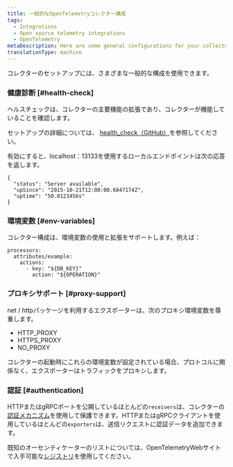 ```yaml
---
title: 一般的なOpenTelemetryコレクター構成
tags:
  - Integrations
  - Open source telemetry integrations
  - OpenTelemetry
metaDescription: Here are some general configurations for your collector.
translationType: machine
---
```


コレクターのセットアップには、さまざまな一般的な構成を使用できます。

### 健康診断 [#health-check]

ヘルスチェックは、コレクターの主要機能の拡張であり、コレクターが機能していることを確認します。

セットアップの詳細については、 [health_check（GitHub）](https://github.com/open-telemetry/opentelemetry-collector/blob/main/docs/troubleshooting.md#health-check)を参照してください。

有効にすると、localhost：13133を使用するローカルエンドポイントは次の応答を返します。

```
{
  "status": "Server available",
  "upSince": "2015-10-21T12:00:00.6847174Z",
  "uptime": "50.0123456s"
}
```

### 環境変数 [#env-variables]

コレクター構成は、環境変数の使用と拡張をサポートします。例えば：

```
processors:
  attributes/example:
    actions:
      - key: "${DB_KEY}"
        action: "${OPERATION}"
```

### プロキシサポート [#proxy-support]

net / httpパッケージを利用するエクスポーターは、次のプロキシ環境変数を尊重します。

* HTTP_PROXY
* HTTPS_PROXY
* NO_PROXY

コレクターの起動時にこれらの環境変数が設定されている場合、プロトコルに関係なく、エクスポーターはトラフィックをプロキシします。

### 認証 [#authentication]

HTTPまたはgRPCポートを公開しているほとんどの`receivers`は、コレクターの[認証メカニズム](https://opentelemetry.io/docs/collector/configuration/#authentication)を使用して保護できます。HTTPまたはgRPCクライアントを使用しているほとんどの`exporters`は、送信リクエストに認証データを追加できます。

既知のオーセンティケーターのリストについては、OpenTelemetryWebサイトで入手可能な[レジストリ](https://opentelemetry.io/registry/?s=authenticator&component=extension&language=)を使用してください。